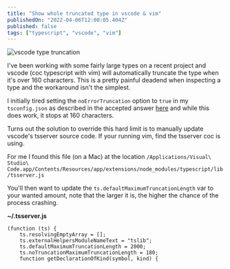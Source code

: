 ```yaml
---
title: "Show whole truncated type in vscode & vim"
publishedOn: "2022-04-06T12:00:05.404Z"
published: false
tags: ["typescript", "vscode", "vim"]
---
```


![vscode type truncation](/articles/vscode-type-truncation.png)

I've been working with some fairly large types on a recent project and vscode (coc typescript with vim) will automatically truncate the type when it's over 160 characters. This is a pretty painful deadend when inspecting a type and the workaround isn't the simplest.

I initially tired setting the `noErrorTruncation` option to `true` in my `tsconfig.json` as described in the accepted answer [here](https://stackoverflow.com/questions/53113031/how-to-see-a-fully-expanded-typescript-type-without-n-more-and) and while this does work, it stops at 160 characters.

Turns out the solution to override this hard limit is to manually update vscode's tsserver source code. If your running vim, find the tsserver coc is using.

For me I found this file (on a Mac) at the location `/Applications/Visual\ Studio\ Code.app/Contents/Resources/app/extensions/node_modules/typescript/lib/tsserver.js`

You'll then want to update the `ts.defaultMaximumTruncationLength` var to your wanted amount, note that the larger it is, the higher the chance of the process crashing.


**~/.tsserver.js**
```
(function (ts) {
    ts.resolvingEmptyArray = [];
    ts.externalHelpersModuleNameText = "tslib";
    ts.defaultMaximumTruncationLength = 2000;
    ts.noTruncationMaximumTruncationLength = 180;
    function getDeclarationOfKind(symbol, kind) {
```
